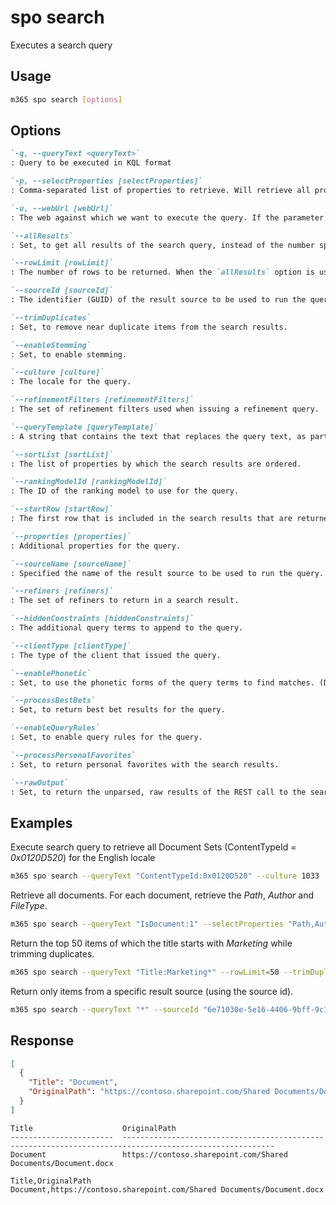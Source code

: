 
# spo search

Executes a search query

## Usage

```sh
m365 spo search [options]
```

## Options

```md defintion-list
`-q, --queryText <queryText>`
: Query to be executed in KQL format

`-p, --selectProperties [selectProperties]`
: Comma-separated list of properties to retrieve. Will retrieve all properties if not specified and json output is requested.

`-u, --webUrl [webUrl]`
: The web against which we want to execute the query. If the parameter is not defined, the query is executed against the web that's used when logging in to the SPO environment.

`--allResults`
: Set, to get all results of the search query, instead of the number specified by the `rowlimit` (default: 10)

`--rowLimit [rowLimit]`
: The number of rows to be returned. When the `allResults` option is used, the specified value will define the size of retrieved batches

`--sourceId [sourceId]`
: The identifier (GUID) of the result source to be used to run the query.

`--trimDuplicates`
: Set, to remove near duplicate items from the search results.

`--enableStemming`
: Set, to enable stemming.

`--culture [culture]`
: The locale for the query.

`--refinementFilters [refinementFilters]`
: The set of refinement filters used when issuing a refinement query.

`--queryTemplate [queryTemplate]`
: A string that contains the text that replaces the query text, as part of a query transformation.

`--sortList [sortList]`
: The list of properties by which the search results are ordered.

`--rankingModelId [rankingModelId]`
: The ID of the ranking model to use for the query.

`--startRow [startRow]`
: The first row that is included in the search results that are returned. You use this parameter when you want to implement paging for search results.

`--properties [properties]`
: Additional properties for the query.

`--sourceName [sourceName]`
: Specified the name of the result source to be used to run the query.

`--refiners [refiners]`
: The set of refiners to return in a search result.

`--hiddenConstraints [hiddenConstraints]`
: The additional query terms to append to the query.

`--clientType [clientType]`
: The type of the client that issued the query.

`--enablePhonetic`
: Set, to use the phonetic forms of the query terms to find matches. (Default = `false`).

`--processBestBets`
: Set, to return best bet results for the query.

`--enableQueryRules`
: Set, to enable query rules for the query.

`--processPersonalFavorites`
: Set, to return personal favorites with the search results.

`--rawOutput`
: Set, to return the unparsed, raw results of the REST call to the search API.
```

<Global />

## Examples

Execute search query to retrieve all Document Sets (ContentTypeId = _0x0120D520_) for the English locale

```sh
m365 spo search --queryText "ContentTypeId:0x0120D520" --culture 1033
```

Retrieve all documents. For each document, retrieve the _Path_, _Author_ and _FileType_.

```sh
m365 spo search --queryText "IsDocument:1" --selectProperties "Path,Author,FileType" --allResults
```

Return the top 50 items of which the title starts with _Marketing_ while trimming duplicates.

```sh
m365 spo search --queryText "Title:Marketing*" --rowLimit=50 --trimDuplicates
```

Return only items from a specific result source (using the source id).

```sh
m365 spo search --queryText "*" --sourceId "6e71030e-5e16-4406-9bff-9c1829843083"
```

## Response

<Tabs>
  <TabItem value="json" label="JSON">

  ```json
  [
    {
      "Title": "Document",
      "OriginalPath": "https://contoso.sharepoint.com/Shared Documents/Document.docx"
    }
  ]
  ```

  </TabItem>
  <TabItem value="text" label="Text">

  ```text
  Title                    OriginalPath
  -----------------------  --------------------------------------------------------------------------------------------------------
  Document                 https://contoso.sharepoint.com/Shared Documents/Document.docx
  ```

  </TabItem>
  <TabItem value="csv" label="CSV">

  ```csv
  Title,OriginalPath
  Document,https://contoso.sharepoint.com/Shared Documents/Document.docx
  ```

  </TabItem>
</Tabs>

